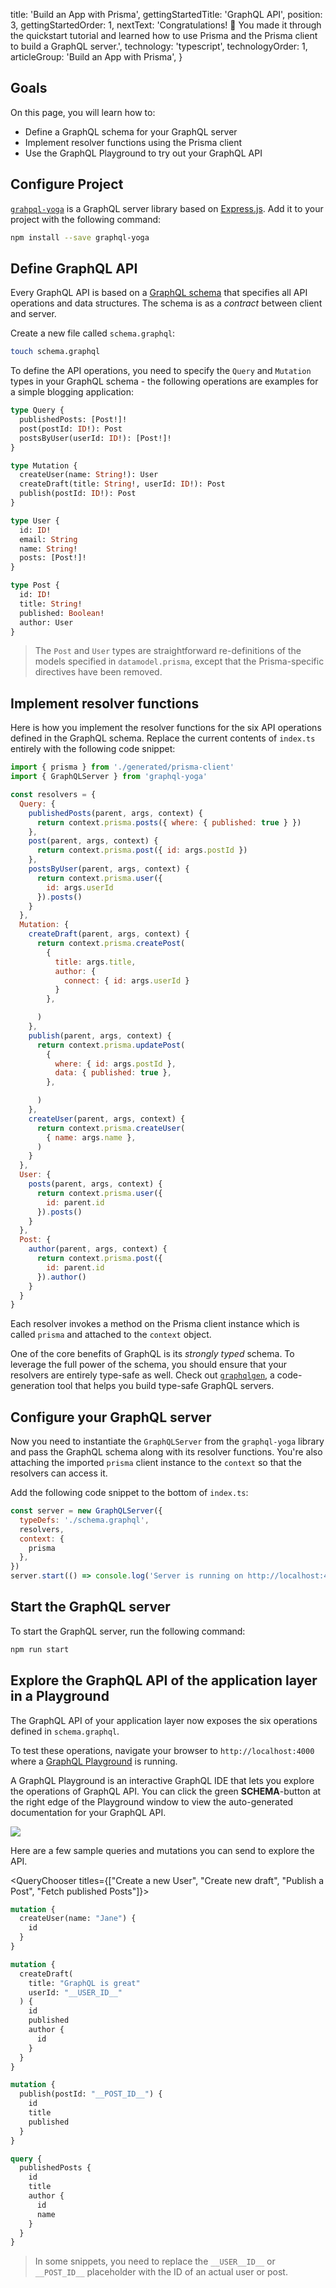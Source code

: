 
  title: 'Build an App with Prisma',
  gettingStartedTitle: 'GraphQL API',
  position: 3,
  gettingStartedOrder: 1,
  nextText: 'Congratulations! 🚀 You made it through the quickstart tutorial and learned how to use Prisma and the Prisma client to build a GraphQL server.',
  technology: 'typescript',
  technologyOrder: 1,
  articleGroup: 'Build an App with Prisma',
}

## Goals

On this page, you will learn how to:

- Define a GraphQL schema for your GraphQL server
- Implement resolver functions using the Prisma client
- Use the GraphQL Playground to try out your GraphQL API

## Configure Project

[`grahpql-yoga`](https://github.com/prisma/graphql-yoga) is a GraphQL server library based on [Express.js](https://expressjs.com/). Add it to your project with the following command:

```bash copy
npm install --save graphql-yoga
```

## Define GraphQL API

Every GraphQL API is based on a [GraphQL schema](https://www.prisma.io/blog/graphql-server-basics-the-schema-ac5e2950214e/) that specifies all API operations and data structures. The schema is as a _contract_ between client and server.

Create a new file called `schema.graphql`:

```bash copy
touch schema.graphql
```

To define the API operations, you need to specify the `Query` and `Mutation` types in your GraphQL schema - the following operations are examples for a simple blogging application:

```graphql copy
type Query {
  publishedPosts: [Post!]!
  post(postId: ID!): Post
  postsByUser(userId: ID!): [Post!]!
}

type Mutation {
  createUser(name: String!): User
  createDraft(title: String!, userId: ID!): Post
  publish(postId: ID!): Post
}

type User {
  id: ID!
  email: String
  name: String!
  posts: [Post!]!
}

type Post {
  id: ID!
  title: String!
  published: Boolean!
  author: User
}
```

> The `Post` and `User` types are straightforward re-definitions of the models specified in `datamodel.prisma`, except that the Prisma-specific directives have been removed.

## Implement resolver functions

Here is how you implement the resolver functions for the six API operations defined in the GraphQL schema. Replace the current contents of `index.ts` entirely with the following code snippet:

```js lineNumbers,copy
import { prisma } from './generated/prisma-client'
import { GraphQLServer } from 'graphql-yoga'

const resolvers = {
  Query: {
    publishedPosts(parent, args, context) {
      return context.prisma.posts({ where: { published: true } })
    },
    post(parent, args, context) {
      return context.prisma.post({ id: args.postId })
    },
    postsByUser(parent, args, context) {
      return context.prisma.user({
        id: args.userId
      }).posts()
    }
  },
  Mutation: {
    createDraft(parent, args, context) {
      return context.prisma.createPost(
        {
          title: args.title,
          author: {
            connect: { id: args.userId }
          }
        },

      )
    },
    publish(parent, args, context) {
      return context.prisma.updatePost(
        {
          where: { id: args.postId },
          data: { published: true },
        },

      )
    },
    createUser(parent, args, context) {
      return context.prisma.createUser(
        { name: args.name },
      )
    }
  },
  User: {
    posts(parent, args, context) {
      return context.prisma.user({
        id: parent.id
      }).posts()
    }
  },
  Post: {
    author(parent, args, context) {
      return context.prisma.post({
        id: parent.id
      }).author()
    }
  }
}
```

Each resolver invokes a method on the Prisma client instance which is called `prisma` and attached to the `context` object.

<Info>

One of the core benefits of GraphQL is its _strongly typed_ schema. To leverage the full power of the schema, you should ensure that your resolvers are entirely type-safe as well. Check out [`graphqlgen`](https://github.com/prisma/graphqlgen), a code-generation tool that helps you build type-safe GraphQL servers.

</Info>

## Configure your GraphQL server

Now you need to instantiate the `GraphQLServer` from the `graphql-yoga` library and pass the GraphQL schema along with its resolver functions. You're also attaching the imported `prisma` client instance to the `context` so that the resolvers can access it.

Add the following code snippet to the bottom of `index.ts`:

```js lineNumbers,copy
const server = new GraphQLServer({
  typeDefs: './schema.graphql',
  resolvers,
  context: {
    prisma
  },
})
server.start(() => console.log('Server is running on http://localhost:4000'))
```

## Start the GraphQL server

To start the GraphQL server, run the following command:

```bash copy
npm run start
```

## Explore the GraphQL API of the application layer in a Playground

The GraphQL API of your application layer now exposes the six operations defined in `schema.graphql`.

To test these operations, navigate your browser to `http://localhost:4000` where a [GraphQL Playground](https://github.com/prisma/graphql-playground) is running.

<Collapse title="Learn more about the GraphQL Playground">

A GraphQL Playground is an interactive GraphQL IDE that lets you explore the operations of GraphQL API. You can click the green **SCHEMA**-button at the right edge of the Playground window to view the auto-generated documentation for your GraphQL API.

![](https://imgur.com/7vJGm8a.png)

</Collapse>

Here are a few sample queries and mutations you can send to explore the API.

<QueryChooser titles={["Create a new User", "Create new draft", "Publish a Post", "Fetch published Posts"]}>

```graphql lineNumbers,copy
mutation {
  createUser(name: "Jane") {
    id
  }
}
```

```graphql lineNumbers,copy
mutation {
  createDraft(
    title: "GraphQL is great"
    userId: "__USER_ID__"
  ) {
    id
    published
    author {
      id
    }
  }
}
```

```graphql lineNumbers,copy
mutation {
  publish(postId: "__POST_ID__") {
    id
    title
    published
  }
}
```

```graphql lineNumbers,copy
query {
  publishedPosts {
    id
    title
    author {
      id
      name
    }
  }
}
```

</QueryChooser>

> In some snippets, you need to replace the `__USER__ID__` or `__POST_ID__` placeholder with the ID of an actual user or post.
